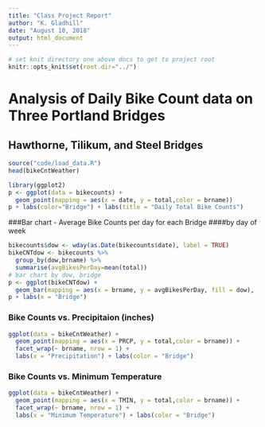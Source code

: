 ```yaml
---
title: "Class Project Report"
author: "K. Gladhill"
date: "August 10, 2018"
output: html_document
---
```


```r
# set knit directory one above docs to get to project root
knitr::opts_knit$set(root.dir="../") 
```


# Analysis of Daily Bike Count data on Three Portland Bridges
## Hawthorne, Tilikum, and Steel Bridges


```r
source("code/load_data.R")
head(bikeCntWeather)
```
  

```r
library(ggplot2)
p <- ggplot(data = bikecounts) + 
  geom_point(mapping = aes(x = date, y = total,color = brname)) 
p + labs(color="Bridge") + labs(title = "Daily Total Bike Counts")


```
  
###Bar chart - Average Bike Counts per day for each Bridge
####by day of week
```r
bikecounts$dow <- wday(as.Date(bikecounts$date), label = TRUE)
bikeCNTdow <- bikecounts %>%
  group_by(dow,brname) %>%
  summarise(avgBikesPerDay=mean(total))
# bar chart by dow, bridge
p <- ggplot(bikeCNTdow) + 
  geom_bar(mapping = aes(x = brname, y = avgBikesPerDay, fill = dow),  stat = "identity", position = "dodge") 
p + labs(x = "Bridge")
```

### Bike Counts vs. Precipitaion (inches)
```r
ggplot(data = bikeCntWeather) + 
  geom_point(mapping = aes(x = PRCP, y = total,color = brname)) + 
  facet_wrap(~ brname, nrow = 1) +
  labs(x = "Precipitation") + labs(color = "Bridge")

```

### Bike Counts vs. Minimum Temperature

```r
ggplot(data = bikeCntWeather) + 
  geom_point(mapping = aes(x = TMIN, y = total,color = brname)) + 
  facet_wrap(~ brname, nrow = 1) +
  labs(x = "Minimum Temperature") + labs(color = "Bridge")

```